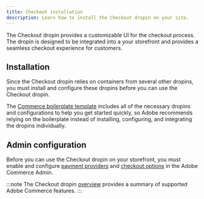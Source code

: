```yaml
---
title: Checkout installation
description: Learn how to install the Checkout dropin on your site.
---
```



The Checkout dropin provides a customizable UI for the checkout process. The dropin is designed to be integrated into a your storefront and provides a seamless checkout experience for customers.

## Installation

Since the Checkout dropin relies on containers from several other dropins, you must install and configure these dropins before you can use the Checkout dropin.

The [Commerce boilerplate template](https://github.com/hlxsites/aem-boilerplate-commerce) includes all of the necessary dropins and configurations to help you get started quickly, so Adobe recommends relying on the boilerplate instead of installing, configuring, and integrating the dropins individually.

## Admin configuration

Before you can use the Checkout dropin on your storefront, you must enable and configure [payment providers](https://experienceleague.adobe.com/en/docs/commerce-admin/stores-sales/payments/payments) and [checkout options](https://experienceleague.adobe.com/en/docs/commerce-admin/stores-sales/point-of-purchase/checkout/checkout-process) in the Adobe Commerce Admin.

:::note
The Checkout dropin [overview](/dropins/checkout/) provides a summary of supported Adobe Commerce features.
:::